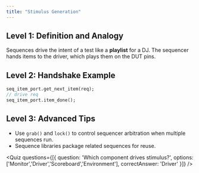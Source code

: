 ```yaml
---
title: "Stimulus Generation"
---
```



## Level 1: Definition and Analogy

Sequences drive the intent of a test like a **playlist** for a DJ. The sequencer hands items to the driver, which plays them on the DUT pins.

## Level 2: Handshake Example

<AnimatedUvmSequenceDriverHandshakeDiagram />

```systemverilog
seq_item_port.get_next_item(req);
// drive req
seq_item_port.item_done();
```

## Level 3: Advanced Tips

* Use `grab()` and `lock()` to control sequencer arbitration when multiple sequences run.
* Sequence libraries package related sequences for reuse.

<Quiz questions={[{
  question: 'Which component drives stimulus?',
  options: ['Monitor','Driver','Scoreboard','Environment'],
  correctAnswer: 'Driver'
}]} />
